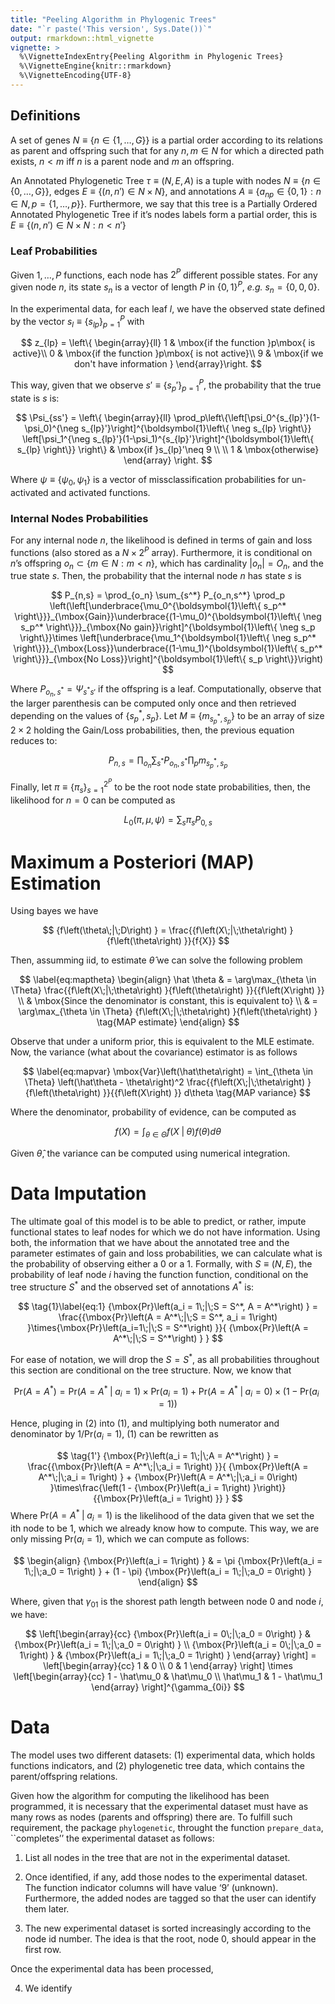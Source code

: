 ```yaml
---
title: "Peeling Algorithm in Phylogenic Trees"
date: "`r paste('This version', Sys.Date())`"
output: rmarkdown::html_vignette
vignette: >
  %\VignetteIndexEntry{Peeling Algorithm in Phylogenic Trees}
  %\VignetteEngine{knitr::rmarkdown}
  %\VignetteEncoding{UTF-8}
---
```


\newcommand{\isone}[1]{{\boldsymbol{1}\left\{ #1 \right\}}}
\renewcommand{\Pr}[1]{{\mbox{Pr}\left(#1\right) }}
\renewcommand{\f}[1]{{f\left(#1\right) }}
\newcommand{\Prcond}[2]{{\mbox{Pr}\left(#1\;|\;#2\right) }}
\newcommand{\fcond}[2]{{f\left(#1\;|\;#2\right) }}

## Definitions

A set of genes $N \equiv \{n \in \{1,\dots,G\}\}$ is a partial order according to its relations as parent and offspring such that for any $n,m \in N$ for which a directed path exists, $n<m$ iff $n$ is a parent node and $m$ an offspring.

An Annotated Phylogenetic Tree $\tau \equiv (N, E, A)$ is a tuple with nodes $N \equiv \{n \in \{0,\dots,G\}\}$,  edges $E\equiv \{(n, n') \in N\times N\}$, and annotations $A \equiv \{a_{np} \in \{0,1\}: n\in N, p = \{1,\dots,p\}\}$. Furthermore, we say that this tree is a Partially Ordered Annotated Phylogenetic Tree if
it's nodes labels form a partial order, this is $E\equiv \{(n, n') \in N\times N: n < n'\}$

### Leaf Probabilities

Given $1,\dots, P$ functions, each node has $2^P$ different possible states. For any given node $n$, its state $s_n$ is a vector of length $P$ in $\{0,1\}^P$, _e.g._ $s_n = \{0,0,0\}$.

In the experimental data, for each leaf $l$, we have the observed state defined by the vector $s_l\equiv\{s_{lp}\}_{p=1}^P$ with 

$$
z_{lp} = \left\{
\begin{array}{ll}
1 & \mbox{if the function }p\mbox{ is active}\\
0 & \mbox{if the function }p\mbox{ is not active}\\
9 & \mbox{if we don't have information }
\end{array}\right.
$$

This way, given that we observe $s'\equiv\{s_p'\}_{p=1}^P$, the probability that the true state is $s$ is:

$$ 
\Psi_{ss'} = \left\{
\begin{array}{ll}
\prod_p\left\{\left[\psi_0^{s_{lp}'}(1-\psi_0)^{\neg s_{lp}'}\right]^\isone{\neg s_{lp}} \left[\psi_1^{\neg s_{lp}'}(1-\psi_1)^{s_{lp}'}\right]^\isone{s_{lp}} \right\} & \mbox{if }s_{lp}'\neq 9 \\ \\
1 & \mbox{otherwise}
\end{array}
\right.
$$ 

Where $\psi\equiv\{\psi_0, \psi_1\}$ is a vector of missclassification probabilities for un-activated and activated functions.

### Internal Nodes Probabilities

For any internal node $n$, the likelihood is defined in terms of gain and loss functions (also stored as a $N\times 2^P$ array). Furthermore, it is conditional on $n$'s offspring $o_n\subset\{m\in N:m<n\}$, which has cardinality $|o_n|=O_n$, and the true state $s$. Then, the probability that the internal node $n$ has state $s$ is

 
$$
P_{n,s} = \prod_{o_n} \sum_{s^*} P_{o_n,s^*}
\prod_p \left(\left[\underbrace{\mu_0^\isone{s_p^*}}_{\mbox{Gain}}\underbrace{(1-\mu_0)^\isone{\neg s_p^*}}_{\mbox{No gain}}\right]^\isone{\neg s_p}\times
  \left[\underbrace{\mu_1^\isone{\neg s_p^*}}_{\mbox{Loss}}\underbrace{(1-\mu_1)^\isone{s_p^*}}_{\mbox{No Loss}}\right]^\isone{s_p}\right)
$$

Where $P_{o_n,s^*}=\Psi_{s^*s'}$ if the offspring is a leaf. Computationally, observe that the larger parenthesis can be computed only once and then retrieved depending on the values of $\{s_p^*,s_p\}$. Let $M\equiv\{m_{s_p^*,s_p}\}$ to be an array of size $2\times 2$ holding the Gain/Loss probabilities, then, the previous equation reduces to:

$$
P_{n,s}  = \prod_{o_n} \sum_{s^*} P_{o_n,s^*}
\prod_p m_{s_p^*,s_p}
$$

Finally, let $\pi\equiv\{\pi_s\}_{s=1}^{2^P}$ to be the root node state probabilities, then, the likelihood for $n=0$ can be computed as

$$
L_0(\pi,\mu,\psi) = \sum_s \pi_s P_{0,s}
$$

# Maximum a Posteriori (MAP) Estimation

Using bayes we have

$$
\fcond{\theta}{D} = \frac{\fcond{X}{\theta}\f{\theta}}{f{X}}
$$

Then, assumming iid, to estimate $\hat \theta$ we can solve the following problem

$$
\label{eq:maptheta}
\begin{align}
\hat \theta & = \arg\max_{\theta \in \Theta} \frac{\fcond{X}{\theta}\f{\theta}}{\f{X}} \\
 & \mbox{Since the denominator is constant, this is equivalent to} \\
 & = \arg\max_{\theta \in \Theta} \fcond{X}{\theta}\f{\theta} \tag{MAP estimate} 
\end{align}
$$

Observe that under a uniform prior, this is equivalent to the MLE estimate. Now, the variance (what about the covariance) estimator is as follows

$$
\label{eq:mapvar}
\mbox{Var}\left(\hat\theta\right) = \int_{\theta \in \Theta} \left(\hat\theta - \theta\right)^2
\frac{\fcond{X}{\theta}\f{\theta}}{\f{X}} d\theta \tag{MAP variance}
$$

Where the denominator, probability of evidence, can be computed as

$$
\label{eq:d}
\f{X} = \int_{\theta \in \Theta} \fcond{X}{\theta}\f{\theta}d\theta 
$$

Given $\hat \theta$, the variance can be computed using numerical integration.



# Data Imputation

The ultimate goal of this model is to be able to predict, or rather, impute functional states to leaf nodes for which we do not have information. Using both, the information that we have about the annotated tree and the parameter estimates of gain and loss probabilities, we can calculate what is the probability of observing either a 0 or a 1. Formally, with $S\equiv (N, E)$, the probability of leaf node $i$ having the function function, conditional on the tree structure $S^*$ and the observed set of annotations $A^*$ is:

$$
\tag{1}\label{eq:1}
\Prcond{a_i = 1}{S = S^*, A = A^*} = \frac{\Prcond{A = A^*}{S = S^*, a_i = 1}\times\Prcond{a_i=1}{S = S^*}}{
\Prcond{A = A^*}{S = S^*}
}
$$

For ease of notation, we will drop the $S = S^*$, as all probabilities throughout this section are conditional on the tree structure. Now, we know that

$$
\tag{2}\label{eq:2}
\Pr{A = A^*} = \Prcond{A = A^*}{a_i = 1}\times\Pr{a_i = 1} + \Prcond{A = A^*}{a_i = 0}\times(1 - \Pr{a_i = 1})
$$

Hence, pluging in (2) into (1), and multiplying both numerator and denominator by $1/\Pr{a_i = 1}$, (1) can be rewritten as

$$
\tag{1'}
\Prcond{a_i = 1}{A = A^*} = \frac{\Prcond{A = A^*}{a_i = 1}}{
\Prcond{A = A^*}{a_i = 1} + \Prcond{A = A^*}{a_i = 0}\times\frac{\left(1 - \Pr{a_i = 1}\right)}{\Pr{a_i = 1}}
}
$$
Where $\Prcond{A = A^*}{a_i = 1}$ is the likelihood of the data given that we set the ith node to be 1, which we already know how to compute. This way, we are only missing $\Pr{a_i=1}$, which we can compute as follows:

$$
\begin{align}
\Pr{a_i = 1} & = \pi \Prcond{a_i = 1}{a_0 = 1} + (1 - \pi) \Prcond{a_i = 1}{a_0 = 0}
\end{align}
$$

Where, given that $\gamma_{01}$ is the shorest path length between node 0 and node $i$, we have:

$$
\left[\begin{array}{cc}
\Prcond{a_i = 0}{a_0 = 0} & \Prcond{a_i = 1}{a_0 = 0} \\
\Prcond{a_i = 0}{a_0 = 1} & \Prcond{a_i = 1}{a_0 = 1}
\end{array}
\right]
=
\left[\begin{array}{cc}
1 & 0 \\
0 & 1
\end{array} \right] \times
\left[\begin{array}{cc}
1 - \hat\mu_0 &  \hat\mu_0 \\
\hat\mu_1 &  1 - \hat\mu_1
\end{array}
\right]^{\gamma_{0i}}
$$


# Data

The model uses two different datasets: (1) experimental data, which holds functions indicators, and (2) phylogenetic tree data, which contains the parent/offspring relations.

Given how the algorithm for computing the likelihood has been programmed, it is necessary that the experimental dataset must have as many rows as nodes (parents and offspring) there are. To fulfill such requirement, the package `phylogenetic`, throught the function `prepare_data`, ``completes'' the experimental dataset as follows:

1.  List all nodes in the tree that are not in the experimental dataset.

2.  Once identified, if any, add those nodes to the experimental dataset. The
    function indicator columns will have value '9' (unknown). Furthermore, the
    added nodes are tagged so that the user can identify them later.
    
3.  The new experimental dataset is sorted increasingly according to the node
    id number. The idea is that the root, node 0, should appear in the
    first row.
    
Once the experimental data has been processed, 
    
4.  We identify